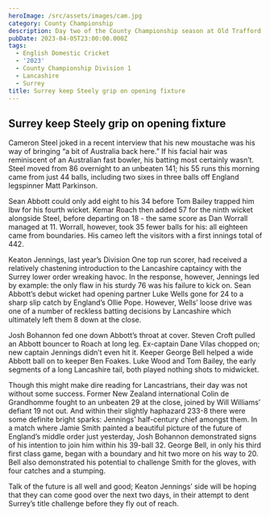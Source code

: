 ```yaml
---
heroImage: /src/assets/images/cam.jpg
category: County Championship
description: Day two of the County Championship season at Old Trafford
pubDate: 2023-04-05T23:00:00.000Z
tags:
  - English Domestic Cricket
  - '2023'
  - County Championship Division 1
  - Lancashire
  - Surrey
title: Surrey keep Steely grip on opening fixture
---
```


## Surrey keep Steely grip on opening fixture

Cameron Steel joked in a recent interview that his new moustache was his way of bringing “a bit of Australia back here.” If his facial hair was reminiscent of an Australian fast bowler, his batting most certainly wasn’t. Steel moved from 86 overnight to an unbeaten 141; his 55 runs this morning came from just 44 balls, including two sixes in three balls off England legspinner Matt Parkinson.

Sean Abbott could only add eight to his 34 before Tom Bailey trapped him lbw for his fourth wicket. Kemar Roach then added 57 for the ninth wicket alongside Steel, before departing on 18 - the same score as Dan Worrall managed at 11. Worrall, however, took 35 fewer balls for his: all eighteen came from boundaries. His cameo left the visitors with a first innings total of 442.

Keaton Jennings, last year’s Division One top run scorer, had received a relatively chastening introduction to the Lancashire captaincy with the Surrey lower order wreaking havoc. In the response, however, Jennings led by example: the only flaw in his sturdy 76 was his failure to kick on. Sean Abbott’s debut wicket had opening partner Luke Wells gone for 24 to a sharp slip catch by England’s Ollie Pope. However, Wells’ loose drive was one of a number of reckless batting decisions by Lancashire which ultimately left them 8 down at the close.

Josh Bohannon fed one down Abbott’s throat at cover. Steven Croft pulled an Abbott bouncer to Roach at long leg. Ex-captain Dane Vilas chopped on; new captain Jennings didn’t even hit it. Keeper George Bell helped a wide Abbott ball on to keeper Ben Foakes. Luke Wood and Tom Bailey, the early segments of a long Lancashire tail, both played nothing shots to midwicket.

Though this might make dire reading for Lancastrians, their day was not without some success. Former New Zealand international Colin de Grandhomme fought to an unbeaten 29 at the close, joined by Will Williams’ defiant 19 not out. And within their slightly haphazard 233-8 there were some definite bright sparks: Jennings’ half-century chief amongst them. In a match where Jamie Smith painted a beautiful picture of the future of England’s middle order just yesterday, Josh Bohannon demonstrated signs of his intention to join him within his 39-ball 32. George Bell, in only his third first class game, began with a boundary and hit two more on his way to 20. Bell also demonstrated his potential to challenge Smith for the gloves, with four catches and a stumping.

Talk of the future is all well and good; Keaton Jennings’ side will be hoping that they can come good over the next two days, in their attempt to dent Surrey’s title challenge before they fly out of reach.
